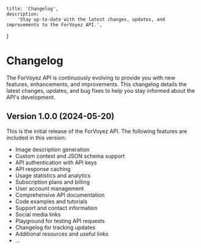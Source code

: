 	title: 'Changelog',
	description:
		'Stay up-to-date with the latest changes, updates, and improvements to the ForVoyez API.',
}

# Changelog

The ForVoyez API is continuously evolving to provide you with new features, enhancements, and improvements. This changelog details the latest changes, updates, and bug fixes to help you stay informed about the API's development.

## Version 1.0.0 (2024-05-20)

This is the initial release of the ForVoyez API. The following features are included in this version:

- Image description generation
- Custom context and JSON schema support
- API authentication with API keys
- API response caching
- Usage statistics and analytics
- Subscription plans and billing
- User account management
- Comprehensive API documentation
- Code examples and tutorials
- Support and contact information
- Social media links
- Playground for testing API requests
- Changelog for tracking updates
- Additional resources and useful links
- ...

